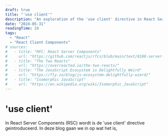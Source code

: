 ```yaml
---
draft: true
title: "'use client'"
description: "An exploration of the 'use client' directive in React Server Components."
date: "2024-05-31"
readingTime: 20
tags:
  - "React"
  - "React Client Components"
# sources:
#   - title: "RFC: React Server Components"
#     url: "https://github.com/reactjs/rfcs/blob/main/text/0188-server-components.md"
#   - title: "The Two Reacts"
#     url: "https://overreacted.io/the-two-reacts/"
#   - title: "The JavaScript Ecosystem is Delightfully Weird"
#     url: "https://fly.io/blog/js-ecosystem-delightfully-wierd/"
#   - title: "Isomorphic JavaScript"
#     url: "https://en.wikipedia.org/wiki/Isomorphic_JavaScript"
---
```


# 'use client'

In React Server Components (RSC) wordt is de 'use client' directive geintroduceerd. In deze blog gaan we in op wat het is,
